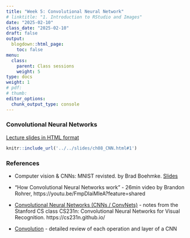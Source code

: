 ```yaml
---
title: "Week 5: Convolutional Neural Network"
# linktitle: "1. Introduction to RStudio and Images"
date: "2025-02-10"
class_date: "2025-02-10"
draft: false
output:
  blogdown::html_page:
    toc: false
menu:
  class:
    parent: Class sessions
    weight: 5
type: docs
weight: 1
# pdf: 
# thumb: 
editor_options: 
  chunk_output_type: console
---
```


### Convolutional Neural Networks

<a href="../../slides/ch08_CNN.html#1" target="_blank">Lecture slides in HTML format</a>

```r
knitr::include_url('../../slides/ch08_CNN.html#1')
```

<!-- Introduction to deep learning for computer vision, [RMarkdown](../../slides/code/ch08_CNN_code.Rmd) -->

### References

- Computer vision & CNNs: MNIST revisted. by Brad Boehmke. [Slides](https://rstudio-conf-2020.github.io/dl-keras-tf/04-computer-vision-cnns.html#1)

- "How Convolutional Neural Networks work" - 26min video by Brandon Rohrer, https://youtu.be/FmpDIaiMIeA?feature=shared

- [Convolutional Neural Networks (CNNs / ConvNets)](https://cs231n.github.io/convolutional-networks/) - notes from the Stanford CS class CS231n: Convolutional Neural Networks for Visual Recognition. https://cs231n.github.io/

- [Convolution](https://leonardoaraujosantos.gitbook.io/artificial-inteligence/machine_learning/deep_learning/convolution) - detailed review of each operation and layer of a CNN
